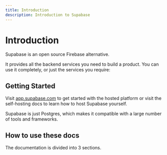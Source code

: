 ```yaml
---
title: Introduction
description: Introduction to Supabase
---
```


# Introduction

Supabase is an open source Firebase alternative.

It provides all the backend services you need to build a product. You can use it completely, or just the services you require:

<LinkCardsWrapper>
  <LinkCard title="Database" description="A dedicated, scalable Postgres database" />
  <LinkCard title="Auth" description="User management with Row Level Security" />
  <LinkCard title="File Storage" description="Store, organize, and serve large files" />
  <LinkCard title="Auto-generated APIs" description="Instantly generate APIs for your database" />
</LinkCardsWrapper>

## Getting Started

Visit [app.supabase.com](https://app.supabase.com) to get started with the hosted platform or visit the self-hosting docs to learn how to host Supabase yourself.

Supabase is just Postgres, which makes it compatible with a large number of tools and frameworks.

<LinkCardsWrapper>
  <LinkCard class="lg:w-1/4" title="Angular" />
  <LinkCard class="lg:w-1/4" title="Expo" />
  <LinkCard class="lg:w-1/4" title="Flutter" />
  <LinkCard class="lg:w-1/4" title="Javascript" />
  <LinkCard class="lg:w-1/4" title="Next.js" />
  <LinkCard class="lg:w-1/4" title="React" />
  <LinkCard class="lg:w-1/4" title="Svelte" />
  <LinkCard class="lg:w-1/4" title="Vue" />
</LinkCardsWrapper>

## How to use these docs

The documentation is divided into 3 sections.

<LinkCardsWrapper>
  <LinkCard title="Overview" description="A summary of the tools and how to get started" />
  <LinkCard title="Overview" description="A summary of the tools and how to get started" />
  <LinkCard title="Overview" description="A summary of the tools and how to get started" />
  <LinkCard title="Overview" description="A summary of the tools and how to get started" />
</LinkCardsWrapper>
